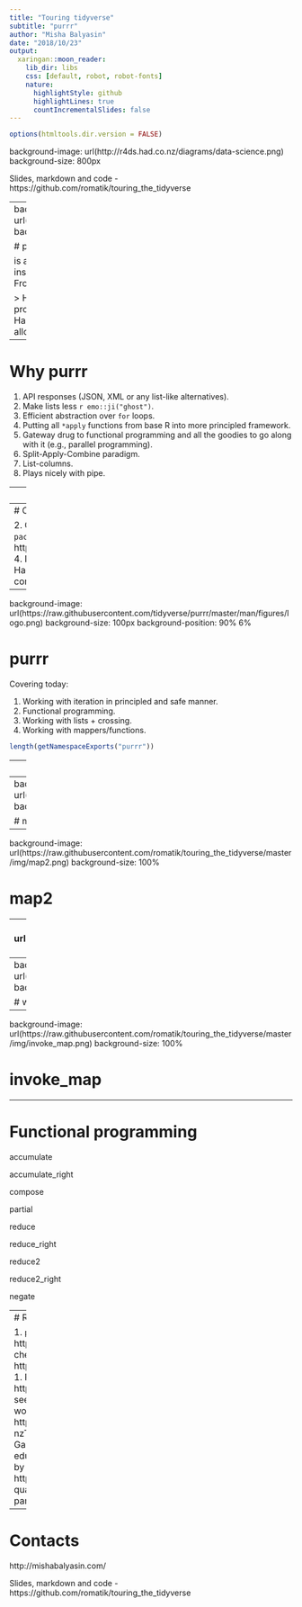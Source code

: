 ```yaml
---
title: "Touring tidyverse"
subtitle: "purrr"
author: "Misha Balyasin"
date: "2018/10/23"
output:
  xaringan::moon_reader:
    lib_dir: libs
    css: [default, robot, robot-fonts]
    nature:
      highlightStyle: github
      highlightLines: true
      countIncrementalSlides: false
---
```


```r
options(htmltools.dir.version = FALSE)
```

background-image: url(http://r4ds.had.co.nz/diagrams/data-science.png)
background-size: 800px

Slides, markdown and code - https://github.com/romatik/touring_the_tidyverse

---
background-image: url(https://raw.githubusercontent.com/tidyverse/purrr/master/man/figures/logo.png)
background-size: 100px
background-position: 90% 6%

# purrr

is a "...complete and consistent functional programming toolkit for R". It draws inspiration from multiple languages (Haskell, Scala, Javascript, `rlist` package). From vignette:

> However, the goal of purrr is not to try and simulate a purer functional programming language in R; we don’t want to implement a second-class version of Haskell in R. The goal is to give you similar expressiveness to an FP language, while allowing you to write code that looks and works like R.

---

# Why purrr

1. API responses (JSON, XML or any list-like alternatives).
2. Make lists less `r emo::ji("ghost")`.
3. Efficient abstraction over `for` loops.
4. Putting all `*apply` functions from base R into more principled framework.
5. Gateway drug to functional programming and all the goodies to go along with it (e.g., parallel programming).
6. Split-Apply-Combine paradigm.
7. List-columns.
8. Plays nicely with pipe.

---
# Initial commit of purrr

First commit: `2014-11-30 00:33` by Hadley Wickham.

---
# Current state

2. Current version - `r packageVersion("purrr")`.
3. https://github.com/tidyverse/purrr
4. Developed by __Lionel Henry__, Hadley Wickham.
5. 700+ commits by 46 contributors.

---
background-image: url(https://raw.githubusercontent.com/tidyverse/purrr/master/man/figures/logo.png)
background-size: 100px
background-position: 90% 6%

# purrr

Covering today:

1. Working with iteration in principled and safe manner.
1. Functional programming.
1. Working with lists + crossing.
1. Working with mappers/functions.

```r
length(getNamespaceExports("purrr"))
```

---
# Mapping

Following slides are from the Charlotte Wickham workshop that you can download here:

<a href="https://www.dropbox.com/sh/062xjv35izc2a92/AAAnC-nzToR1rPekDZipRJSLa?dl=0">bit.ly/purrr-rstudioconf</a>


---
background-image: url(https://raw.githubusercontent.com/romatik/touring_the_tidyverse/master/img/map.png)
background-size: 100%

# map

---
background-image: url(https://raw.githubusercontent.com/romatik/touring_the_tidyverse/master/img/map2.png)
background-size: 100%

# map2

---
background-image: url(https://raw.githubusercontent.com/romatik/touring_the_tidyverse/master/img/pmap.png)
background-size: 100%

# pmap


---
background-image: url(https://raw.githubusercontent.com/romatik/touring_the_tidyverse/master/img/walk.png)
background-size: 100%

# walk

---
background-image: url(https://raw.githubusercontent.com/romatik/touring_the_tidyverse/master/img/invoke_map.png)
background-size: 100%

# invoke_map


---

# Functional programming

accumulate

accumulate_right

compose

partial

reduce

reduce_right

reduce2

reduce2_right

negate

---
# Resources

1. `purrr` tutorial by Jenny Brian - https://jennybc.github.io/purrr-tutorial/index.html
1. RStudio cheatsheet - https://github.com/rstudio/cheatsheets/blob/master/purrr.pdf
1. Parallel processing with `purrr` and `future` - https://www.jottr.org/2017/06/05/many-faced-future/ (also see https://github.com/DavisVaughan/furrr)
1. `purrr` workshop by Charlotte Wickham - https://www.dropbox.com/sh/062xjv35izc2a92/AAAnC-nzToR1rPekDZipRJSLa?dl=0
1. "Master the `tidyverse`" by Garett Grolemund - https://github.com/rstudio-education/master-the-tidyverse/.
1. `purrr::partial` example by Tyler Bradly - https://tbradley1013.github.io/2018/10/01/calculating-quantiles-for-groups-with-dplyr-summarize-and-purrr-partial/

---
# Contacts

http://mishabalyasin.com/

Slides, markdown and code - https://github.com/romatik/touring_the_tidyverse
